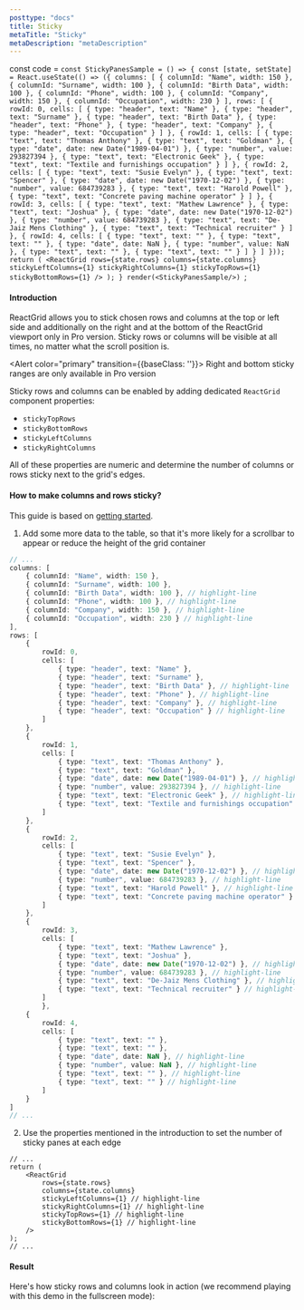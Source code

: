 ```yaml
---
posttype: "docs"
title: Sticky
metaTitle: "Sticky"
metaDescription: "metaDescription"
---
```

const code = `const StickyPanesSample = () => {
  const [state, setState] = React.useState(() => ({
    columns: [
        { columnId: "Name", width: 150 },
        { columnId: "Surname", width: 100 },
        { columnId: "Birth Data", width: 100 },
        { columnId: "Phone", width: 100 },
        { columnId: "Company", width: 150 },
        { columnId: "Occupation", width: 230 }
    ],
    rows: [
      {
        rowId: 0,
        cells: [
          { type: "header", text: "Name" },
          { type: "header", text: "Surname" },
          { type: "header", text: "Birth Data" },
          { type: "header", text: "Phone" },
          { type: "header", text: "Company" },
          { type: "header", text: "Occupation" }
        ]
      },
      {
        rowId: 1,
        cells: [
            { type: "text", text: "Thomas Anthony" },
            { type: "text", text: "Goldman" },
            { type: "date", date: new Date("1989-04-01") },
            { type: "number", value: 293827394 },
            { type: "text", text: "Electronic Geek" },
            { type: "text", text: "Textile and furnishings occupation" }
        ]
      },
      {
        rowId: 2,
        cells: [
          { type: "text", text: "Susie Evelyn" },
          { type: "text", text: "Spencer" },
          { type: "date", date: new Date("1970-12-02") },
          { type: "number", value: 684739283 },
          { type: "text", text: "Harold Powell" },
          { type: "text", text: "Concrete paving machine operator" }
        ]
      },
      {
        rowId: 3,
        cells: [
          { type: "text", text: "Mathew Lawrence" },
          { type: "text", text: "Joshua" },
          { type: "date", date: new Date("1970-12-02") },
          { type: "number", value: 684739283 },
          { type: "text", text: "De-Jaiz Mens Clothing" },
          { type: "text", text: "Technical recruiter" }
        ]
      },
      {
        rowId: 4,
        cells: [
          { type: "text", text: "" },
          { type: "text", text: "" },
          { type: "date", date: NaN },
          { type: "number", value: NaN },
          { type: "text", text: "" },
          { type: "text", text: "" }
        ]
      }
    ]
  }));
  return (
    <ReactGrid
      rows={state.rows}
      columns={state.columns}
      stickyLeftColumns={1}
      stickyRightColumns={1}
      stickyTopRows={1}
      stickyBottomRows={1}
    />
  );
}
render(<StickyPanesSample/>)
`;

#### Introduction

ReactGrid allows you to stick chosen rows and columns at the top or left side and additionally on the right and at the bottom 
of the ReactGrid viewport only in Pro version. Sticky rows or columns will be visible at all times, no matter what the scroll position is.
 
<Alert color="primary" transition={{baseClass: ''}}>
	<i class="fas fa-exclamation-circle pr-3"></i>
	Right and bottom sticky ranges are only available in Pro version
</Alert>

Sticky rows and columns can be enabled by adding dedicated `ReactGrid` component properties:
- `stickyTopRows`
- `stickyBottomRows`
- `stickyLeftColumns`
- `stickyRightColumns`

All of these properties are numeric and determine the number of columns or rows sticky next to the grid's edges.

#### How to make columns and rows sticky?

This guide is based on [getting started](/docs/3.0/1-getting-started/).

1. Add some more data to the table, so that it's more likely for a scrollbar to appear
or reduce the height of the grid container

```ts
// ...
columns: [
	{ columnId: "Name", width: 150 },
	{ columnId: "Surname", width: 100 },
	{ columnId: "Birth Data", width: 100 }, // highlight-line
	{ columnId: "Phone", width: 100 }, // highlight-line
	{ columnId: "Company", width: 150 }, // highlight-line
	{ columnId: "Occupation", width: 230 } // highlight-line
],
rows: [
	{
		rowId: 0,
		cells: [
			{ type: "header", text: "Name" },
			{ type: "header", text: "Surname" },
			{ type: "header", text: "Birth Data" }, // highlight-line
			{ type: "header", text: "Phone" }, // highlight-line
			{ type: "header", text: "Company" }, // highlight-line
			{ type: "header", text: "Occupation" } // highlight-line
		]
	},
	{
		rowId: 1,
		cells: [
			{ type: "text", text: "Thomas Anthony" },
			{ type: "text", text: "Goldman" },
			{ type: "date", date: new Date("1989-04-01") }, // highlight-line
			{ type: "number", value: 293827394 }, // highlight-line
			{ type: "text", text: "Electronic Geek" }, // highlight-line
			{ type: "text", text: "Textile and furnishings occupation" } // highlight-line
		]
	},
	{
		rowId: 2,
		cells: [
			{ type: "text", text: "Susie Evelyn" },
			{ type: "text", text: "Spencer" },
			{ type: "date", date: new Date("1970-12-02") }, // highlight-line
			{ type: "number", value: 684739283 }, // highlight-line
			{ type: "text", text: "Harold Powell" }, // highlight-line
			{ type: "text", text: "Concrete paving machine operator" } // highlight-line
		]
	},
	{
		rowId: 3,
		cells: [
			{ type: "text", text: "Mathew Lawrence" },
			{ type: "text", text: "Joshua" },
			{ type: "date", date: new Date("1970-12-02") }, // highlight-line
			{ type: "number", value: 684739283 }, // highlight-line
			{ type: "text", text: "De-Jaiz Mens Clothing" }, // highlight-line
			{ type: "text", text: "Technical recruiter" } // highlight-line
		]
		},
	{
		rowId: 4,
		cells: [
			{ type: "text", text: "" },
			{ type: "text", text: "" },
			{ type: "date", date: NaN }, // highlight-line
			{ type: "number", value: NaN }, // highlight-line
			{ type: "text", text: "" }, // highlight-line
			{ type: "text", text: "" } // highlight-line
		]
	}
]
// ...
```

2. Use the properties mentioned in the introduction to set the number of sticky panes at each edge

```tsx
// ...
return (
	<ReactGrid
		rows={state.rows}
		columns={state.columns}
		stickyLeftColumns={1} // highlight-line
		stickyRightColumns={1} // highlight-line
		stickyTopRows={1} // highlight-line
		stickyBottomRows={1} // highlight-line
	/>
);
// ...
```

#### Result

Here's how sticky rows and columns look in action (we recommend playing with this demo in the fullscreen mode):

<LiveCode 
  code={code}
  title='Sticky live demo'
  noInline={true}
/> 